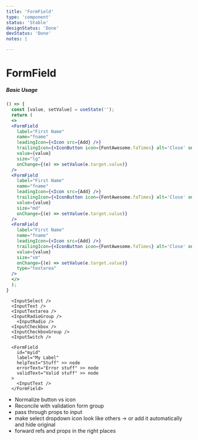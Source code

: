 ```yaml
---
title: 'FormField'
type: 'component'
status: 'Stable'
designStatus: 'Done'
devStatus: 'Done'
notes: |

---
```



# FormField

<SingleComponentStatus frontmatter={props?.pageContext?.frontmatter} />


##### Basic Usage

```jsx live
() => {
  const [value, setValue] = useState('');
  return (
  <>
  <FormField
    label="First Name"
    name="fname"
    leadingIcon={<Icon src={Add} />}
    trailingIcon={<IconButton icon={FontAwesome.faTimes} alt='Close' onClick={() => {}} variant="primary" />}
    value={value}
    size="lg"
    onChange={(e) => setValue(e.target.value)}
  />
  <FormField
    label="First Name"
    name="fname"
    leadingIcon={<Icon src={Add} />}
    trailingIcon={<IconButton icon={FontAwesome.faTimes} alt='Close' onClick={() => {}} variant="primary" />}
    value={value}
    size="md"
    onChange={(e) => setValue(e.target.value)}
  />
  <FormField
    label="First Name"
    name="fname"
    leadingIcon={<Icon src={Add} />}
    trailingIcon={<IconButton icon={FontAwesome.faTimes} alt='Close' onClick={() => {}} variant="primary" />}
    value={value}
    size="sm"
    onChange={(e) => setValue(e.target.value)}
    type="textarea"
  />
  </>
  );
}
```

```
  <InputSelect />
  <InputText />
  <InputTextarea />
  <InputRadioGroup />
    <InputRadio />
  <InputCheckbox />
  <InputCheckboxGroup />
  <InputSwitch />

  <FormField
    id="myid"
    label="My Label"
    helpText="Stuff" >> node
    errorText="Error stuff" >> node
    validText="Valid stuff" >> node
  >
    <InputText />
  </FormField>

```

- Normalize button vs icon
- Reconcile with validation form group
- pass through props to input
- make select dropdown icon look like others -> or add it automatically and hide original
- forward refs and props in the right places